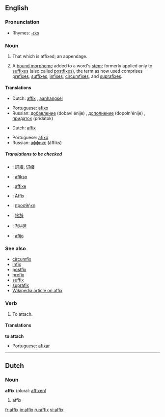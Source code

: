 {{see|Affix}}
==English==

===Pronunciation===
*Rhymes: [[Rhymes:English:-ɪks|-ɪks]]

===Noun===
{{en-noun|es}}
#That which is affixed; an appendage.
#{{linguistics}} A [[bound morpheme]] added to a word's [[stem]]; formerly applied only to [[suffix]]es (also called [[postfix]]es), the term as now used comprises [[prefix]]es, [[suffix]]es, [[infix]]es, [[circumfix]]es, and [[suprafix]]es.

====Translations====
{{top|that which is affixed}}
*Dutch: [[#Dutch|affix]] {{n}}, [[aanhangsel]] {{n}}
{{mid}}
*Portuguese: [[afixo]] {{m}}
*Russian: [[добавление]] (dobavl'énije) {{n}}, [[дополнение]] (dopoln'énije) {{n}}, [[придаток]] (pridátok) {{n}}
{{bottom}}

{{top|a bound morpheme added to a word's stem}}
*Dutch: [[#Dutch|affix]] {{n}}
{{mid}}
*Portuguese: [[afixo]] {{m}}
*Russian: [[аффикс]] (áffiks) {{m}} 
{{bottom}}

=====Translations to be checked=====
{{checktrans}}
{{top}}
*{{ttbc|Chinese}}: [[詞綴]], [[词缀]]
*{{ttbc|Esperanto}}: [[afikso]]
*{{ttbc|French}}: [[affixe]]
*{{ttbc|German}}: [[Affix]] {{n}}
{{mid}}
*{{ttbc|Greek}}: [[προσθήκη]] {{f}}
*{{ttbc|Japanese}}: [[接辞]]
*{{ttbc|Korean}}: [[첨부물]]
*{{ttbc|Spanish}}: [[afijo]] {{m}}
{{bottom}}

===See also===
*[[circumfix]]
*[[infix]]
*[[postfix]]
*[[prefix]]
*[[suffix]]
*[[suprafix]]
*[[w:Affix|Wikipedia article on affix]]

===Verb===
{{en-verb|affix|es}}
# To attach.

====Translations====
'''to attach'''
{{top}}
{{mid}}
*Portuguese: [[afixar]]
{{bottom}}

----

==Dutch==
===Noun===
'''affix''' {{n}} (plural: [[affixen]])

# affix

[[fr:affix]]
[[io:affix]]
[[ru:affix]]
[[vi:affix]]